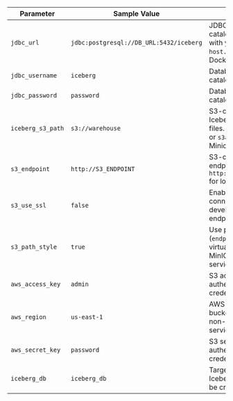 
| Parameter           | Sample Value                                   | Description                                                                                             |
|---------------------|------------------------------------------------|---------------------------------------------------------------------------------------------------------|
| `jdbc_url`        | `jdbc:postgresql://DB_URL:5432/iceberg`       | JDBC connection string for the catalog database. Replace `DB_URL` with your database host or use `host.docker.internal` for local Docker containers.                                                     |
| `jdbc_username`   | `iceberg`                                      | Database username for JDBC catalog authentication.                                                                    |
| `jdbc_password`   | `password`                                     | Database password for JDBC catalog authentication.                                                                    |
| `iceberg_s3_path` | `s3://warehouse`                              | S3-compatible storage path for Iceberg table data and metadata files. Use standard `s3://` protocol or `s3a://` in case you are using Minio.                                          |
| `s3_endpoint`     | `http://S3_ENDPOINT`                        | S3-compatible storage service endpoint URL. Use `http://host.docker.internal:9000` for local MinIO development.                                                       |
| `s3_use_ssl`      | `false`                                        | Enable SSL/TLS encryption for S3 connections. Disable for local development with HTTP endpoints.                                  |
| `s3_path_style`   | `true`                                         | Use path-style S3 addressing (`endpoint/bucket/key`) instead of virtual-hosted style. Required for MinIO and some S3-compatible services.                                                              |
| `aws_access_key`  | `admin`                                        | S3 access key ID for authentication. Use MinIO credentials for local development.                                                       |
| `aws_region`        | `us-east-1`                        | AWS region identifier for S3 bucket location. Required even for non-AWS S3-compatible services.                                                                     |
| `aws_secret_key`  | `password`                                     | S3 secret access key for authentication. Use MinIO credentials for local development.                                                    |
| `iceberg_db`      | `iceberg_db`                                | Target database name in the Iceberg catalog where tables will be created and managed.                                             |
